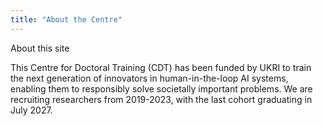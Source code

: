 ```yaml
---
title: "About the Centre"
---
```


About this site

This Centre for Doctoral Training (CDT) has been funded by UKRI to train the next generation of innovators in human-in-the-loop AI systems, enabling them to responsibly solve societally important problems. We are recruiting researchers from 2019-2023, with the last cohort graduating in July 2027. 